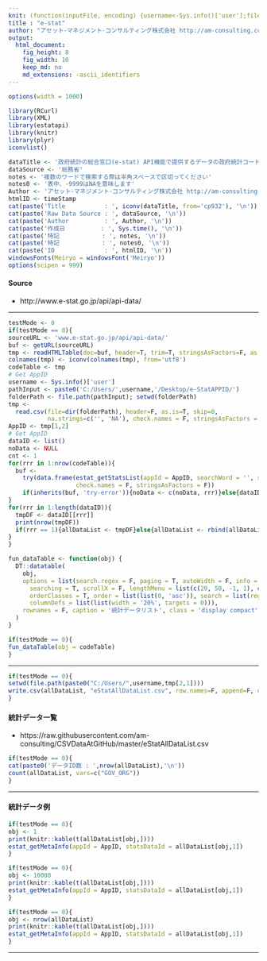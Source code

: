 ```yaml
---
knit: (function(inputFile, encoding) {username<-Sys.info()['user'];fileName<-'defaultPath.csv';pathToFile <-paste0('C:/Users/', username,'/Desktop/pathToCSV/');setwd(pathToFile);buf0<-read.csv(fileName,header = F,skip = 0,stringsAsFactor = F,check.names = F,fileEncoding = 'utf-8');timeStamp<-format(Sys.time(),'%Y%m%d%H%M%S');rmarkdown::render(inputFile, encoding = encoding, output_file = paste0('C:/Users/',username,buf0[2,1],'charts/','am-consulting.co.jp-',timeStamp,'.html')) })
title : "e-stat"
author: "アセット･マネジメント･コンサルティング株式会社 http://am-consulting.co.jp"
output: 
  html_document:
    fig_height: 8
    fig_width: 10
    keep_md: no
    md_extensions: -ascii_identifiers 
---
```


<link href="http://knowledgevault.saecanet.com/components/rmarkdown-html.css" rel="stylesheet"> 
<style>
.main-container {
	max-width: 1000px;
	margin-left: auto;
	margin-right: auto;
}
</style>

```r
options(width = 1000)
```

```r
library(RCurl)
library(XML)
library(estatapi)
library(knitr)
library(plyr)
iconvlist()
```

```r
dataTitle <- '政府統計の総合窓口(e-stat) API機能で提供するデータの政府統計コードおよび統計表ID一覧表'
dataSource <- '総務省'
notes <- '複数のワードで検索する際は半角スペースで区切ってください'
notes0 <- '表中、-9999はNAを意味します'
Author <- 'アセット･マネジメント･コンサルティング株式会社 http://am-consulting.co.jp'
htmlID <- timeStamp
cat(paste('Title           : ', iconv(dataTitle, from='cp932'), '\n'))
cat(paste('Raw Data Source : ', dataSource, '\n'))
cat(paste('Author          : ', Author, '\n'))
cat(paste('作成日          : ', Sys.time(), '\n'))
cat(paste('特記            : ', notes, '\n'))
cat(paste('特記            : ', notes0, '\n'))
cat(paste('ID              : ', htmlID, '\n'))
windowsFonts(Meiryo = windowsFont('Meiryo'))
options(scipen = 999)
```

#### Source

- http://www.e-stat.go.jp/api/api-data/

<hr>

```r
testMode <- 0
if(testMode == 0){
sourceURL <- 'www.e-stat.go.jp/api/api-data/'
buf <- getURL(sourceURL)
tmp <- readHTMLTable(doc=buf, header=T, trim=T, stringsAsFactors=F, as.data.frame=T, which=1)
colnames(tmp) <- iconv(colnames(tmp), from='utf8')
codeTable <- tmp
# Get AppID
username <- Sys.info()['user']
pathInput <- paste0('C:/Users/',username,'/Desktop/e-StatAPPID/')
folderPath <- file.path(pathInput); setwd(folderPath)
tmp <- 
  read.csv(file=dir(folderPath), header=F, as.is=T, skip=0, 
           na.strings=c('', 'NA'), check.names = F, stringsAsFactors = F)
AppID <- tmp[1,2]
# Get AppID
dataID <- list()
noData <- NULL
cnt <- 1
for(rrr in 1:nrow(codeTable)){
  buf <- 
    try(data.frame(estat_getStatsList(appId = AppID, searchWord = '', statsCode = codeTable[rrr,1]),
                   check.names = F, stringsAsFactors = F))
    if(inherits(buf, 'try-error')){noData <- c(noData, rrr)}else{dataID[[cnt]] <- buf;cnt <- cnt+1}
}
for(rrr in 1:length(dataID)){
  tmpDF <- dataID[[rrr]]
  print(nrow(tmpDF))
  if(rrr == 1){allDataList <- tmpDF}else{allDataList <- rbind(allDataList, tmpDF)}
}
}
```

```r
fun_dataTable <- function(obj) {
  DT::datatable(
    obj,
    options = list(search.regex = F, paging = T, autoWidth = F, info = T, lengthChange = T, ordering = T,
      searching = T, scrollX = F, lengthMenu = list(c(20, 50, -1, 1), c(20, 50, 'All', 1)),
      orderClasses = T, order = list(list(0, 'asc')), search = list(regex = T, caseInsensitive = T),
      columnDefs = list(list(width = '20%', targets = 0))),
    rownames = F, caption = '統計データリスト', class = 'display compact', escape = F, filter = 'top'
  )
}
```

```r
if(testMode == 0){
fun_dataTable(obj = codeTable)
}  
```

<hr>

```r
if(testMode == 0){
setwd(file.path(paste0("C:/Users/",username,tmp[2,1])))
write.csv(allDataList, "eStatAllDataList.csv", row.names=F, append=F, quote=F, fileEncoding = "UTF-8")
}
```

#### 統計データ一覧

- https://raw.githubusercontent.com/am-consulting/CSVDataAtGitHub/master/eStatAllDataList.csv

```r
if(testMode == 0){
cat(paste0('データID数 : ',nrow(allDataList),'\n'))
count(allDataList, vars=c("GOV_ORG"))
}
```

<hr>
#### 統計データ例

```r
if(testMode == 0){
obj <- 1  
print(knitr::kable(t(allDataList[obj,])))
estat_getMetaInfo(appId = AppID, statsDataId = allDataList[obj,1])
}
```

```r
if(testMode == 0){
obj <- 10000
print(knitr::kable(t(allDataList[obj,])))
estat_getMetaInfo(appId = AppID, statsDataId = allDataList[obj,1])
}
```

```r
if(testMode == 0){
obj <- nrow(allDataList)  
print(knitr::kable(t(allDataList[obj,])))
estat_getMetaInfo(appId = AppID, statsDataId = allDataList[obj,1])
}
```
<hr>